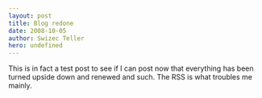 ```yaml
---
layout: post
title: Blog redone
date: 2008-10-05
author: Swizec Teller
hero: undefined
---
```


This is in fact a test post to see if I can post now that everything has been turned upside down and renewed and such. The RSS is what troubles me mainly.

